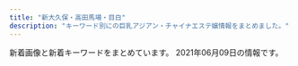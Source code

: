 ```yaml
---
title: "新大久保・高田馬場・目白"
description: "キーワード別にの巨乳アジアン・チャイナエステ嬢情報をまとめました。"
---
```


新着画像と新着キーワードをまとめています。
2021年06月09日の情報です。

<DmmAffiliateIns />
<KeywordTable
  shops={
    [
    {
        "img_links": [
            "http://aes-salon.com/scdl/staff/10081mb.jpg",
            "http://aes-salon.com/scdl/staff/10471mb.jpg",
            "http://aes-salon.com/scdl/staff/10341mb.jpg",
            "http://aes-salon.com/scdl/staff/10601.jpg",
            "http://aes-salon.com/scdl/staff/10291mb.jpg",
            "http://aes-salon.com/scdl/staff/10711mb.jpg",
            "http://aes-salon.com/scdl/staff/10342.jpg",
            "http://aes-salon.com/scdl/staff/10122.jpg",
            "http://aes-salon.com/scdl/staff/10083.jpg",
            "http://aes-salon.com/scdl/staff/10661.jpg",
            "http://aes-salon.com/scdl/staff/10563.jpg",
            "http://aes-salon.com/scdl/staff/10561mb.jpg",
            "http://aes-salon.com/scdl/staff/10671mb.jpg",
            "http://aes-salon.com/scdl/staff/10571.jpg",
            "http://aes-salon.com/scdl/staff/10651mb.jpg",
            "http://aes-salon.com/scdl/staff/10441.jpg",
            "http://aes-salon.com/scdl/staff/10082.jpg",
            "http://aes-salon.com/scdl/staff/10601mb.jpg",
            "http://aes-salon.com/img/ttl_sister.png",
            "http://aes-salon.com/scdl/staff/10693.jpg",
            "http://aes-salon.com/img/access/road2.jpg",
            "http://aes-salon.com/scdl/staff/10341.jpg",
            "http://aes-salon.com/scdl/staff/10694.jpg",
            "http://aes-salon.com/scdl/staff/10472.jpg",
            "http://aes-salon.com/scdl/staff/10511.jpg",
            "http://aes-salon.com/scdl/staff/10351mb.jpg",
            "http://aes-salon.com/scdl/staff/10641.jpg",
            "http://aes-salon.com/scdl/staff/10411mb.jpg",
            "http://aes-salon.com/scdl/staff/10462.jpg",
            "http://aes-salon.com/scdl/staff/10711.jpg",
            "http://aes-salon.com/pic/top2.jpg",
            "http://aes-salon.com/pic/top1.jpg",
            "http://aes-salon.com/scdl/staff/10591mb.jpg",
            "http://aes-salon.com/scdl/staff/10671.jpg",
            "http://aes-salon.com/scdl/staff/10292.jpg",
            "http://aes-salon.com/img/ttl_nouka.jpg",
            "http://aes-salon.com/scdl/staff/10502.jpg",
            "http://aes-salon.com/scdl/staff/10691mb.jpg",
            "http://aes-salon.com/scdl/staff/10562.jpg",
            "http://aes-salon.com/scdl/staff/10351.jpg",
            "http://aes-salon.com/scdl/staff/10411.jpg",
            "http://aes-salon.com/scdl/staff/10621mb.jpg",
            "http://aes-salon.com/scdl/staff/10701.jpg",
            "http://aes-salon.com/img/ttl_staff.png",
            "http://aes-salon.com/scdl/staff/10592.jpg",
            "http://aes-salon.com/scdl/staff/10412.jpg",
            "http://aes-salon.com/scdl/staff/10641mb.jpg",
            "http://aes-salon.com/scdl/staff/10661mb.jpg",
            "http://aes-salon.com/scdl/staff/10631.jpg",
            "http://aes-salon.com/scdl/staff/10092.jpg",
            "http://aes-salon.com/scdl/staff/10561.jpg",
            "http://aes-salon.com/scdl/staff/10721.jpg",
            "http://aes-salon.com/scdl/staff/10731.jpg",
            "http://aes-salon.com/scdl/staff/10721mb.jpg",
            "http://aes-salon.com/scdl/staff/10731mb.jpg",
            "http://aes-salon.com/scdl/staff/10091.jpg",
            "http://aes-salon.com/scdl/staff/10091mb.jpg",
            "http://aes-salon.com/img/access/roaddm.png",
            "http://aes-salon.com/scdl/staff/10691.jpg",
            "http://aes-salon.com/scdl/staff/10651.jpg",
            "http://aes-salon.com/img/access/road4.jpg",
            "http://aes-salon.com/scdl/staff/10602.jpg",
            "http://aes-salon.com/img/ttl_attbnr.jpg",
            "http://aes-salon.com/scdl/staff/10121.jpg",
            "http://aes-salon.com/img/access/road3.jpg",
            "http://aes-salon.com/i/files/homeimg.jpg",
            "http://aes-salon.com/scdl/staff/10461mb.jpg",
            "http://aes-salon.com/scdl/staff/10081.jpg",
            "http://aes-salon.com/scdl/staff/10501.jpg",
            "http://aes-salon.com/img/ttl_bekan.jpg",
            "http://aes-salon.com/scdl/staff/10692.jpg",
            "http://aes-salon.com/pic/head.jpg",
            "http://aes-salon.com/scdl/staff/10591.jpg",
            "http://aes-salon.com/img/ttl_att.png",
            "http://aes-salon.com/scdl/staff/10501mb.jpg",
            "http://aes-salon.com/scdl/staff/10461.jpg",
            "http://aes-salon.com/scdl/staff/10121mb.jpg",
            "http://aes-salon.com/scdl/staff/10631mb.jpg",
            "http://aes-salon.com/scdl/staff/10571mb.jpg",
            "http://aes-salon.com/scdl/staff/10621.jpg",
            "http://aes-salon.com/scdl/staff/10511mb.jpg",
            "http://aes-salon.com/scdl/staff/10471.jpg",
            "http://aes-salon.com/scdl/staff/10291.jpg",
            "http://aes-salon.com/img/system/campaign.jpg",
            "http://aes-salon.com/scdl/staff/10701mb.jpg",
            "http://aes-salon.com/img/ttl_mobile.jpg",
            "http://aes-salon.com/img/access/road1.jpg",
            "http://aes-salon.com/scdl/staff/10441mb.jpg"
        ],
        "url": "http://aes-salon.com/",
        "name": "Lovely Heart",
        "keywords": {
            "C": 38
        },
        "station": "JR\u5927\u4e45\u4fdd\u99c5\u5317\u53e3"
    },
    {
        "url": "http://pretty.este.work/",
        "station": "JR\u9ad8\u7530\u99ac\u5834\u99c5",
        "img_links": [
            "http://pretty.este.work/rec1.png",
            "http://pretty.este.work/rec2.png",
            "http://pretty.este.work/int1.png",
            "http://pretty.este.work/head.jpg",
            "http://pretty.este.work/up.jpg",
            "http://pretty.este.work/3.jpg",
            "http://pretty.este.work/nana.jpg",
            "http://pretty.este.work/tg.jpg",
            "http://pretty.este.work/interior_t.jpg",
            "http://pretty.este.work/2.jpg",
            "http://pretty.este.work/4.jpg",
            "http://pretty.este.work/hana.jpg",
            "http://pretty.este.work/ayumi.jpg",
            "http://pretty.este.work/sayurin.jpg",
            "http://pretty.este.work/news.jpg",
            "http://pretty.este.work/1.jpg",
            "http://pretty.este.work/sakura.jpg",
            "http://pretty.este.work/staff_t.jpg"
        ],
        "keywords": {},
        "name": "Pretty \uff5e\u30d7\u30ea\u30c6\u30a3\u30fc\uff5e"
    },
    {
        "station": "JR\u5927\u4e45\u4fdd\u99c5\u5317\u53e3",
        "url": "http://gogonoheya.ies.fun/",
        "keywords": {},
        "img_links": [],
        "name": "Rabenda\u30fb\u30e9\u30d9\u30f3\u30c0\u30fc"
    },
    {
        "img_links": [
            "https://est-hana.com/img/material/staff_t1.png",
            "https://est-hana.com/img/girl/pickup/pickup20190118192153.jpg",
            "https://est-hana.com/img/material/gm4_rollout.png",
            "https://est-hana.com/img/material/massap4.jpg",
            "https://est-hana.com/img/girl/list/slist191ec56c0d5cc68365ea11e2e52a40272d8.jpg",
            "https://est-hana.com/img/girl/main/s75_1.jpg",
            "https://est-hana.com/img/material/gm5_rollout.png",
            "https://est-hana.com/img/material/hosi5.png",
            "https://est-hana.com/img/material/sys_option.png",
            "https://est-hana.com/img/material/top_t2.png",
            "https://est-hana.com/img/girl/pickup/topgirl20161016054301.png",
            "https://est-hana.com/img/girl/pickup/topgirl20180526173824.png",
            "https://est-hana.com/img/girl/thumb/s173_1.jpg",
            "https://est-hana.com/img/girl/main/s180_1.jpg",
            "https://est-hana.com/img/girl/main/smain1901e7f2a11706f93c08ab1eb76c57c0a501.jpg",
            "https://est-hana.com/img/material/age.png",
            "https://est-hana.com/img/girl/thumb/smain1901e7f2a11706f93c08ab1eb76c57c0a501.jpg",
            "https://est-hana.com/img/material/top_t2_img_rev2.jpg",
            "https://est-hana.com/img/girl/list/slist2012ba9beda1a19f1ba57dcc87485d57321.jpg",
            "https://est-hana.com/img/girl/thumb/smain193281777917c863b2cd265723b9cb5a3c32.jpg",
            "https://est-hana.com/img/material/topflashimg1.jpg",
            "https://est-hana.com/img/girl/list/s77_face.jpg",
            "https://est-hana.com/img/material/click_tel_btn.png",
            "https://est-hana.com/img/girl/thumb/smain110138adcf1cf026681bfa9a408199a21890.jpg",
            "https://est-hana.com/img/girl/pickup/pickup20190118192257.jpg",
            "https://est-hana.com/img/girl/thumb/s139_1.jpg",
            "https://est-hana.com/img/girl/thumb/s86_1.jpg",
            "https://est-hana.com/img/girl/list/sface193e3a7504f14e2050f14cb6782d72bb46c.jpg",
            "https://est-hana.com/img/girl/pickup/pickup20190121202926.jpg",
            "https://est-hana.com/img/girl/list/sface110404ef9fc79e2a0a04d64b621c22a0c77.jpg",
            "https://est-hana.com/img/girl/main/smain1991a8b144d9cbd006fc9dffdf23ad77de07.jpg",
            "https://est-hana.com/img/material/staffdetail_t1.png",
            "https://est-hana.com/img/material/infopanel.png",
            "https://est-hana.com/img/girl/main/smain1871110bf62c88dcefca310cdc127f9b11f2.jpg",
            "https://est-hana.com/img/girl/list/sface8365230fc40840a020ba3ed47600db4b4a.jpg",
            "https://est-hana.com/img/girl/thumb/smain1871110bf62c88dcefca310cdc127f9b11f2.jpg",
            "https://est-hana.com/img/girl/list/sface190e7f2a11706f93c08ab1eb76c57c0a501.jpg",
            "https://est-hana.com/img/girl/thumb/s173_2.jpg",
            "https://est-hana.com/img/girl/list/slist19053cc33bb85f739f63e84c2ae2c41c2eb.jpg",
            "https://est-hana.com/img/girl/thumb/smain184149673a0eecbfdaab27d1a016ce6f4281.jpg",
            "https://est-hana.com/img/girl/main/smain197153ce52e0264e81a8a42e5d3c84dd833e.jpg",
            "https://est-hana.com/img/girl/main/smain110138adcf1cf026681bfa9a408199a21890.jpg",
            "https://est-hana.com/img/girl/list/s173_face.jpg",
            "https://est-hana.com/img/girl/list/s180_face.jpg",
            "https://est-hana.com/img/girl/list/slist8365230fc40840a020ba3ed47600db4b4a.jpg",
            "https://est-hana.com/img/girl/list/sface189e9ae2d8752cd8b9474ebd62df9909f9b.jpg",
            "https://est-hana.com/img/material/top_t6.png",
            "https://est-hana.com/img/girl/list/slist19753ce52e0264e81a8a42e5d3c84dd833e.jpg",
            "https://est-hana.com/img/material/sys_course2_rev2.png",
            "https://est-hana.com/img/girl/list/sface187386757ea62d773ca58e2457fc23b8e13.jpg",
            "https://est-hana.com/img/girl/main/smain1891e9ae2d8752cd8b9474ebd62df9909f9b.jpg",
            "https://est-hana.com/img/material/sys_etc.png",
            "https://est-hana.com/img/girl/list/s75_face.jpg",
            "https://est-hana.com/img/material/sys_course1_rev2.png",
            "https://est-hana.com/img/material/staff_t1rev1.png",
            "https://est-hana.com/img/whatnew/20200304.jpg",
            "https://est-hana.com/img/girl/list/s86_face.jpg",
            "https://est-hana.com/img/girl/list/sface18449673a0eecbfdaab27d1a016ce6f4281.jpg",
            "https://est-hana.com/img/girl/thumb/smain197153ce52e0264e81a8a42e5d3c84dd833e.jpg",
            "https://est-hana.com/img/girl/thumb/smain1931e3a7504f14e2050f14cb6782d72bb46c.jpg",
            "https://est-hana.com/img/girl/list/s77_list.jpg",
            "https://est-hana.com/img/material/month.png",
            "https://est-hana.com/img/girl/thumb/s77_3.jpg",
            "https://est-hana.com/img/camp/camp20210601.png",
            "https://est-hana.com/img/girl/list/slist193a69a1a063a3159e298d18b691542266d.jpg",
            "https://est-hana.com/img/girl/list/s163_face.jpg",
            "https://est-hana.com/img/material/accsess_picter2.jpg",
            "https://est-hana.com/img/girl/pickup/pickup20180526173711.jpg",
            "https://est-hana.com/img/material/systme_t2.png",
            "https://est-hana.com/img/girl/main/smain1931e3a7504f14e2050f14cb6782d72bb46c.jpg",
            "https://est-hana.com/img/material/gm3_rollout.png",
            "https://est-hana.com/img/girl/pickup/pickup20190227121102.jpg",
            "https://est-hana.com/img/girl/main/s86_1.jpg",
            "https://est-hana.com/img/girl/thumb/smain18725b09cd881b1f036f9f4970616c10b474.jpg",
            "https://est-hana.com/img/girl/pickup/topgirl20140510202547.png",
            "https://est-hana.com/img/material/massap3.jpg",
            "https://est-hana.com/img/girl/thumb/smain1911ec56c0d5cc68365ea11e2e52a40272d8.jpg",
            "https://est-hana.com/img/material/day.png",
            "https://est-hana.com/img/girl/thumb/smain1912da4fa2da2e801312734721e1a44d8e19.jpg",
            "https://est-hana.com/img/girl/list/slist110d5ce8a5906e2cdaf90af47c9395e0dff.jpg",
            "https://est-hana.com/img/material/gm6_rollout.png",
            "https://est-hana.com/img/girl/list/slist189e9ae2d8752cd8b9474ebd62df9909f9b.jpg",
            "https://est-hana.com/img/material/sys_course3_rev1.png",
            "https://est-hana.com/img/girl/pickup/pickup20181218104555.jpg",
            "https://est-hana.com/img/material/returnbtn.png",
            "https://est-hana.com/img/girl/pickup/pickup20141227182613.jpeg",
            "https://est-hana.com/img/girl/list/s139_list.jpg",
            "https://est-hana.com/img/girl/pickup/topgirl20140502225842.png",
            "https://est-hana.com/img/girl/list/s86_list.jpg",
            "https://est-hana.com/img/girl/main/s139_1.jpg",
            "https://est-hana.com/img/girl/pickup/pickup20191214162524.jpg",
            "https://est-hana.com/img/girl/main/smain1911ec56c0d5cc68365ea11e2e52a40272d8.jpg",
            "https://est-hana.com/img/girl/thumb/smain1991a8b144d9cbd006fc9dffdf23ad77de07.jpg",
            "https://est-hana.com/img/girl/list/slist187110f9d5212fd19d8b8410ec6bff294e6.jpg",
            "https://est-hana.com/img/material/massap6.jpg",
            "https://est-hana.com/img/girl/list/sface191ec56c0d5cc68365ea11e2e52a40272d8.jpg",
            "https://est-hana.com/img/material/photorenew3.jpg",
            "https://est-hana.com/img/girl/list/s139_face.jpg",
            "https://est-hana.com/img/material/photorenew5.jpg",
            "https://est-hana.com/img/girl/thumb/smain19725e2ed7efe2de621955e09d12295a13ee.jpg",
            "https://est-hana.com/img/material/massa_t1.png",
            "https://est-hana.com/img/girl/thumb/smain1902e7f2a11706f93c08ab1eb76c57c0a501.jpg",
            "https://est-hana.com/img/material/hosi4.png",
            "https://est-hana.com/img/girl/list/s163_list.jpg",
            "https://est-hana.com/img/girl/list/s88_face.jpg",
            "https://est-hana.com/img/girl/list/s180_list.jpg",
            "https://est-hana.com/img/material/accsess_station.png",
            "https://est-hana.com/img/material/top_t5.png",
            "https://est-hana.com/img/girl/list/s173_list.jpg",
            "https://est-hana.com/img/material/massap2.jpg",
            "https://est-hana.com/img/girl/pickup/topgirl20190528141109.png",
            "https://est-hana.com/img/girl/thumb/smain1102404ef9fc79e2a0a04d64b621c22a0c77.jpg",
            "https://est-hana.com/img/material/photorenew2rev1.jpg",
            "https://est-hana.com/img/girl/pickup/pickup20190528135649.jpg",
            "https://est-hana.com/img/girl/thumb/s180_1.jpg",
            "https://est-hana.com/img/girl/pickup/topgirl20141227182718.png",
            "https://est-hana.com/img/material/m6.png",
            "https://est-hana.com/img/girl/list/s88_list.jpg",
            "https://est-hana.com/img/material/gm2_rollout.png",
            "https://est-hana.com/img/girl/list/s75_list.jpg",
            "https://est-hana.com/img/girl/thumb/smain184249673a0eecbfdaab27d1a016ce6f4281.jpg",
            "https://est-hana.com/img/girl/list/sface19753ce52e0264e81a8a42e5d3c84dd833e.jpg",
            "https://est-hana.com/img/girl/thumb/smain1891e9ae2d8752cd8b9474ebd62df9909f9b.jpg",
            "https://est-hana.com/img/girl/main/smain184149673a0eecbfdaab27d1a016ce6f4281.jpg",
            "https://est-hana.com/img/whatnew/20200401_mask.jpg",
            "https://est-hana.com/img/material/top_t3.png",
            "https://est-hana.com/img/material/detailwaku.png",
            "https://est-hana.com/img/material/photorenew4.jpg",
            "https://est-hana.com/img/girl/list/sface199a8b144d9cbd006fc9dffdf23ad77de07.jpg",
            "https://est-hana.com/img/girl/list/sface201dc74ab8dea78d771771d5fda7bccc989.jpg",
            "https://est-hana.com/img/material/massap7.jpg",
            "https://est-hana.com/img/material/top_twitter.png",
            "https://est-hana.com/img/material/massap1.jpg",
            "https://est-hana.com/img/material/systme_t1.png",
            "https://est-hana.com/img/girl/thumb/s75_1.jpg",
            "https://est-hana.com/img/material/d9.png",
            "https://est-hana.com/img/girl/pickup/topgirl20180308214256.png",
            "https://est-hana.com/img/girl/list/slist199a8b144d9cbd006fc9dffdf23ad77de07.jpg",
            "https://est-hana.com/img/girl/main/s77_1.jpg",
            "https://est-hana.com/img/girl/thumb/s77_1.jpg",
            "https://est-hana.com/img/whatnew/20200401min60.jpg",
            "https://est-hana.com/img/material/line1.png",
            "https://est-hana.com/img/girl/list/slist18449673a0eecbfdaab27d1a016ce6f4281.jpg",
            "https://est-hana.com/img/material/photorenew1.jpg",
            "https://est-hana.com/img/girl/main/s88_1.jpg",
            "https://est-hana.com/img/girl/main/s173_1.jpg",
            "https://est-hana.com/img/girl/thumb/s77_2.jpg",
            "https://est-hana.com/img/girl/pickup/topgirl20180908131653.png",
            "https://est-hana.com/img/girl/thumb/smain1913da4fa2da2e801312734721e1a44d8e19.jpg",
            "https://est-hana.com/img/material/sframe2014.png",
            "https://est-hana.com/img/material/w3.png",
            "https://est-hana.com/img/material/gm1_rollout.png",
            "https://est-hana.com/img/material/massap5.jpg",
            "https://est-hana.com/img/girl/pickup/pickup20191208191053.jpg",
            "https://est-hana.com/img/girl/pickup/pickup20180830201105.jpg",
            "https://est-hana.com/img/girl/thumb/s88_1.jpg",
            "https://est-hana.com/img/material/top_t4.png"
        ],
        "url": "https://est-hana.com/",
        "name": "\u82b1",
        "keywords": {
            "G": 1,
            "C": 40,
            "E": 5,
            "\u30c0\u30a4\u30ca\u30de\u30a4\u30c8": 1
        },
        "station": "JR\u5927\u4e45\u4fdd\u99c5\u5317\u53e3"
    },
    {
        "station": "JR\u5927\u4e45\u4fdd\u99c5\u5317\u53e3",
        "keywords": {},
        "img_links": [
            "http://p-aroma.work/staff/haru.jpg",
            "http://p-aroma.work/staff/mirai.jpg",
            "http://p-aroma.work/images/7.jpg",
            "http://p-aroma.work/images/2.jpg",
            "http://p-aroma.work/images/tel.jpg",
            "http://p-aroma.work/images/s1.jpg",
            "http://p-aroma.work/img/rina1.png",
            "http://p-aroma.work/img/ayaka1.png",
            "http://p-aroma.work/images/3.jpg",
            "http://p-aroma.work/images/int1.png",
            "http://p-aroma.work/images/6.jpg",
            "http://p-aroma.work/img/haru1.png",
            "http://p-aroma.work/images/staff_t.png",
            "http://p-aroma.work/images/s1.png",
            "http://p-aroma.work/img/kasumi1.png",
            "http://p-aroma.work/images/mobile.jpg",
            "http://p-aroma.work/images/sys.png",
            "http://p-aroma.work/images/4.jpg",
            "http://p-aroma.work/images/interior_t.png",
            "http://p-aroma.work/images/s2.jpg",
            "http://p-aroma.work/images/head.jpg",
            "http://p-aroma.work/img/mirai1.png",
            "http://p-aroma.work/staff/kasumi.jpg",
            "http://p-aroma.work/staff/rina.jpg",
            "http://p-aroma.work/images/news.jpg",
            "http://p-aroma.work/staff/mayu.jpg",
            "http://p-aroma.work/img/mayu1.png",
            "http://p-aroma.work/images/int2.png",
            "http://p-aroma.work/images/1.jpg",
            "http://p-aroma.work/staff/ayaka.jpg"
        ],
        "url": "http://p-aroma.work/",
        "name": "\u7652\u3057\u306e\u51fa\u4f1a\u3044"
    },
    {
        "url": "http://www.e-candy.work/",
        "name": "Lui\uff5e\u30eb\u30a4\uff5e",
        "img_links": [
            "http://www.e-candy.work/images/3.jpg",
            "http://www.e-candy.work/img/rina1.jpg",
            "http://www.e-candy.work/img/nami1.jpg",
            "http://www.e-candy.work/images/s1.png",
            "http://www.e-candy.work/images/sys2.jpg",
            "http://www.e-candy.work/images/12.jpg",
            "http://www.e-candy.work/images/staff_t.png",
            "http://www.e-candy.work/images/sys3.png",
            "http://www.e-candy.work/images/6.jpg",
            "http://www.e-candy.work/img/nana1.jpg",
            "http://www.e-candy.work/img/miki1.jpg",
            "http://www.e-candy.work/images/mobile.jpg",
            "http://www.e-candy.work/images/newface.png",
            "http://www.e-candy.work/img/risa1.jpg",
            "http://www.e-candy.work/img/yui1.jpg",
            "http://www.e-candy.work/images/info.png",
            "http://www.e-candy.work/images/4.jpg",
            "http://www.e-candy.work/images/int1.png",
            "http://www.e-candy.work/images/9.jpg",
            "http://www.e-candy.work/images/interior_t.png",
            "http://www.e-candy.work/images/10.jpg",
            "http://www.e-candy.work/img/ai1.jpg",
            "http://www.e-candy.work/images/sys1.jpg",
            "http://www.e-candy.work/images/head.jpg",
            "http://www.e-candy.work/img/aya1.jpg",
            "http://www.e-candy.work/images/5.jpg",
            "http://www.e-candy.work/img/haruka1.jpg",
            "http://www.e-candy.work/images/news.jpg",
            "http://www.e-candy.work/images/7.jpg",
            "http://www.e-candy.work/img/mimi1.jpg",
            "http://www.e-candy.work/images/int2.png",
            "http://www.e-candy.work/images/tel.jpg",
            "http://www.e-candy.work/images/1.jpg",
            "http://www.e-candy.work/images/11.jpg",
            "http://www.e-candy.work/img/hana1.jpg",
            "http://www.e-candy.work/images/8.jpg"
        ],
        "station": "\u65b0\u5927\u4e45\u4fdd\u99c5",
        "keywords": {}
    },
    {
        "keywords": {},
        "img_links": [
            "http://www.harunoyume.com/images/service-image.jpg",
            "http://www.harunoyume.com/images/discount.jpg",
            "http://www.harunoyume.com/images/campaign.jpg",
            "http://www.harunoyume.com/images/covergirl.jpg"
        ],
        "station": "JR\u65b0\u5927\u4e45\u4fdd\u99c5",
        "url": "http://www.harunoyume.com/",
        "name": "\u6625\u306e\u5922"
    },
    {
        "url": "http://familiar.ests.jp/",
        "keywords": {
            "83": 2,
            "86": 2,
            "C": 13
        },
        "station": "JR\u9ad8\u7530\u99ac\u5834\u99c5\u65e9\u7a32\u7530\u53e3",
        "name": "\u99ac\u5834one",
        "img_links": [
            "http://familiar.ests.jp/photos/sites/33/2019/09/2019092718554568.jpg",
            "http://familiar.ests.jp/images/mobile.jpg",
            "http://familiar.ests.jp/images/top.jpg",
            "http://familiar.ests.jp/photos/sites/33/2019/09/2019092318545965.jpg",
            "http://familiar.ests.jp/images/info.png",
            "http://familiar.ests.jp/images/acc.png",
            "http://familiar.ests.jp/images/s_link.png",
            "http://familiar.ests.jp/images/service.jpg",
            "http://familiar.ests.jp/photos/sites/33/2020/10/2020101409554799.jpg",
            "http://familiar.ests.jp/images/staff_bj1s.png",
            "http://familiar.ests.jp/images/s_staff.png",
            "http://familiar.ests.jp/photos/sites/33/2019/07/2019073009094778.jpg",
            "http://familiar.ests.jp/images/s_service.png",
            "http://familiar.ests.jp/images/staff_bj4s.png",
            "http://familiar.ests.jp/photos/sites/33/2020/10/2020101901153954.jpg",
            "http://familiar.ests.jp/images/news.png",
            "http://familiar.ests.jp/photos/sites/33/2019/09/2019092718570723.jpg",
            "http://familiar.ests.jp/images/nei_bj1.png",
            "http://familiar.ests.jp/images/bian.jpg"
        ]
    },
    {
        "img_links": [
            "http://kobo.mssg.jp/images/staff_bj4.png",
            "http://kobo.mssg.jp/layer/images/top.jpg",
            "http://kobo.mssg.jp/images/s_info.png",
            "http://kobo.mssg.jp/images/staff_8a.jpg",
            "http://kobo.mssg.jp/images/staff_9a.jpg",
            "http://kobo.mssg.jp/images/staff_4.jpg",
            "http://kobo.mssg.jp/images/wenzi-staff.png",
            "http://kobo.mssg.jp/layer/images/top/top_05.jpg",
            "http://kobo.mssg.jp/layer/images/top/top_01.jpg",
            "http://kobo.mssg.jp/layer/images/top/top_08.png",
            "http://kobo.mssg.jp/layer/images/top/top_06.jpg",
            "http://kobo.mssg.jp/images/info.png",
            "http://kobo.mssg.jp/images/staff_bj1.png",
            "http://kobo.mssg.jp/images/staff_10a.jpg",
            "http://kobo.mssg.jp/images/top1.jpg",
            "http://kobo.mssg.jp/images/staff_8.jpg",
            "http://kobo.mssg.jp/images/top2.jpg",
            "http://kobo.mssg.jp/images/staff_2b.jpg",
            "http://kobo.mssg.jp/layer/images/top/top_02.jpg",
            "http://kobo.mssg.jp/images/staff_5.jpg",
            "http://kobo.mssg.jp/images/staff_2a.jpg",
            "http://kobo.mssg.jp/images/1.jpg",
            "http://kobo.mssg.jp/images/staff_9b.jpg",
            "http://kobo.mssg.jp/layer/images/top/top_04.jpg",
            "http://kobo.mssg.jp/layer/images/top/top_03.jpg"
        ],
        "url": "http://kobo.mssg.jp/",
        "station": "JR\u5927\u4e45\u4fdd\u99c5\u5317\u53e3",
        "keywords": {},
        "name": "\u6c34\u8272-\u30df\u30ba\u30a4\u30ed-"
    },
    {
        "keywords": {},
        "url": "http://massage-1.net/",
        "name": "\u697d\u5712",
        "station": "JR\u9ad8\u7530\u99ac\u5834\u99c5\u65e9\u7a32\u7530\u53e3",
        "img_links": [
            "http://massage-1.net/images/staff_image/staf_05a.jpg",
            "http://massage-1.net/images/top/top_05.jpg",
            "http://massage-1.net/images/top/top_04.jpg",
            "http://massage-1.net/images/top/top_03.jpg",
            "http://massage-1.net/images/top/top_01.jpg",
            "http://massage-1.net/images/top/top_06.jpg",
            "http://massage-1.net/images/page_top.png",
            "http://massage-1.net/images/top/top_02.jpg",
            "http://massage-1.net/images/home/top.jpg",
            "http://massage-1.net/images/top/top_08.png"
        ]
    },
    {
        "img_links": [
            "http://www.china-es.info/images/rec2.jpg",
            "http://www.china-es.info/images/rec1.jpg",
            "http://www.china-es.info/img/ringo1.jpg",
            "http://www.china-es.info/img/hibiki1.jpg",
            "http://www.china-es.info/images/int1.jpg",
            "http://www.china-es.info/images/top.jpg",
            "http://www.china-es.info/img/nana2.jpg",
            "http://www.china-es.info/images/mobile.jpg",
            "http://www.china-es.info/images/sys3.jpg",
            "http://www.china-es.info/images/interior_t.jpg",
            "http://www.china-es.info/images/int3.jpg",
            "http://www.china-es.info/images/sys2.jpg",
            "http://www.china-es.info/images/staff_t.jpg",
            "http://www.china-es.info/images/int4.jpg",
            "http://www.china-es.info/images/int2.jpg",
            "http://www.china-es.info/images/menu/interior.jpg",
            "http://www.china-es.info/images/menu/top.jpg",
            "http://www.china-es.info/images/head.jpg",
            "http://www.china-es.info/images/news.jpg",
            "http://www.china-es.info/images/menu/staff.jpg",
            "http://www.china-es.info/images/sys1.jpg",
            "http://www.china-es.info/img/nana1.jpg"
        ],
        "station": "JR\u9ad8\u7530\u99ac\u5834\u99c5\u65e9\u7a32\u7530\u53e3",
        "url": "http://www.china-es.info/",
        "keywords": {},
        "name": "Honey At Home \u30cf\u30cb\u30fc\u30a2\u30c3\u30c8\u30db\u30fc\u30e0"
    },
    {
        "img_links": [
            "http://www.enchuen.com/images/img_aromaoil.png",
            "http://www.enchuen.com/images/img_service04.png",
            "http://www.enchuen.com/images/therapist_kaori.jpg",
            "http://www.enchuen.com/images/top_slider1.jpg",
            "http://www.enchuen.com/images/top_slider4.jpg",
            "http://www.enchuen.com/images/img_slider01.png",
            "http://www.enchuen.com/images/h2_alltherapist.png",
            "http://www.enchuen.com/images/img_comimgsoon.jpg",
            "http://www.enchuen.com/images/img_service05.png",
            "http://www.enchuen.com/images/therapist_yume_s.jpg",
            "http://www.enchuen.com/images/tw_header.png",
            "http://www.enchuen.com/images/pagetop.png",
            "http://www.enchuen.com/images/mess_footer.png",
            "http://www.enchuen.com/images/img_service06.png",
            "http://www.enchuen.com/images/therapist_yona.jpg",
            "http://www.enchuen.com/images/btn_gnavi05_no.png",
            "http://www.enchuen.com/images/img_service03.png",
            "http://www.enchuen.com/images/ban-tel.png",
            "http://www.enchuen.com/images/a_qa.png",
            "http://www.enchuen.com/images/mail_header.png",
            "http://www.enchuen.com/images/img_service01.png",
            "http://www.enchuen.com/images/interior04_s.jpg",
            "http://www.enchuen.com/images/ins_header.png",
            "http://www.enchuen.com/images/h2_alliancegide2.png",
            "http://www.enchuen.com/images/btn_gnavi04_no.png",
            "http://www.enchuen.com/images/ins_footer.png",
            "http://www.enchuen.com/images/interior02_s.jpg",
            "http://www.enchuen.com/images/btn_gnavi03_no.png",
            "http://www.enchuen.com/images/top_slider3.jpg",
            "http://www.enchuen.com/images/interior01.jpg",
            "http://www.enchuen.com/images/icon_eng.png",
            "http://www.enchuen.com/images/h2_servicecontents.png",
            "http://www.enchuen.com/images/interior03.jpg",
            "http://www.enchuen.com/images/h2_information.png",
            "http://www.enchuen.com/images/btn_gnavi02_no.png",
            "http://www.enchuen.com/images/top_slider6.jpg",
            "http://www.enchuen.com/images/interior01_s.jpg",
            "http://www.enchuen.com/images/btn_gnavi01_no.png",
            "http://www.enchuen.com/images/h2_link01.png",
            "http://www.enchuen.com/images/img_slider02.png",
            "http://www.enchuen.com/images/interior02.jpg",
            "http://www.enchuen.com/images/img_service07.png",
            "http://www.enchuen.com/images/therapist_noa_s.jpg",
            "http://www.enchuen.com/images/top_slider5.jpg",
            "http://www.enchuen.com/images/h2_contact.png",
            "http://www.enchuen.com/images/therapist_yona_s.jpg",
            "http://www.enchuen.com/images/q_qa.png",
            "http://www.enchuen.com/images/img_service02.png",
            "http://www.enchuen.com/images/h2_linkban.png",
            "http://www.enchuen.com/images/img_slider03.png",
            "http://www.enchuen.com/images/btn_gnavi06_no.png",
            "http://www.enchuen.com/images/interior04.jpg",
            "http://www.enchuen.com/images/interior03_s.jpg",
            "http://www.enchuen.com/images/tel_header.png",
            "http://www.enchuen.com/images/tw_footer.png",
            "http://www.enchuen.com/images/therapist_kaori_s.jpg",
            "http://www.enchuen.com/images/h2_instagam.png",
            "http://www.enchuen.com/images/icon_chi.png",
            "http://www.enchuen.com/images/top_slider2.jpg",
            "http://www.enchuen.com/images/h2_alliancegide.png",
            "http://www.enchuen.com/images/therapist_noa.jpg",
            "http://www.enchuen.com/images/h2_qa.png",
            "http://www.enchuen.com/images/h2_twitter.png",
            "http://www.enchuen.com/images/therapist_yume.jpg"
        ],
        "station": "JR\u65b0\u5927\u4e45\u4fdd\u99c5",
        "url": "http://www.enchuen.com/",
        "keywords": {
            "C": 4
        },
        "name": "\u7e01\u4e2d\u7e01\uff5e\u3048\u3093\u3061\u3085\u3046\u3048\u3093\uff5e"
    },
    {
        "url": "http://www.y-rlx.site/",
        "keywords": {
            "C": 6,
            "88": 3,
            "87": 4,
            "D": 1
        },
        "img_links": [
            "http://www.y-rlx.site/girl/02.jpg",
            "http://www.y-rlx.site/images/upload/thumb/a3dc59474308193e.jpg",
            "http://www.y-rlx.site/images/index_07.jpg",
            "http://www.y-rlx.site/images/index_13.jpg",
            "http://www.y-rlx.site/images/upload/thumb/2c7fdde9ad97892b.jpg",
            "http://www.y-rlx.site/images/index_06.jpg",
            "http://www.y-rlx.site/images/index_05.jpg",
            "http://www.y-rlx.site/images/rec_09.jpg",
            "http://www.y-rlx.site/images/upload/thumb/e0a26e58e17a1416.jpg",
            "http://www.y-rlx.site/images/upload/thumb/855f910df0047867.jpg",
            "http://www.y-rlx.site/images/index_10.jpg",
            "http://www.y-rlx.site/images/index_01.jpg",
            "http://www.y-rlx.site/images/index_19.jpg",
            "http://www.y-rlx.site/images/index_09.jpg",
            "http://www.y-rlx.site/images/upload/thumb/7ec52ffef2544273.jpg",
            "http://www.y-rlx.site/images/rec.jpg",
            "http://www.y-rlx.site/images/info_09.jpg",
            "http://www.y-rlx.site/images/index_04.jpg",
            "http://www.y-rlx.site/images/card.jpg",
            "http://www.y-rlx.site/images/index_18.jpg",
            "http://y-rlx.site/images/index_07.jpg",
            "http://www.y-rlx.site/images/upload/thumb/117cc02414cb58fe.jpg",
            "http://www.y-rlx.site/images/index_15.jpg",
            "http://www.y-rlx.site/images/upload/thumb/0a4230132522743d.jpg",
            "http://www.y-rlx.site/images/staff_09.jpg",
            "http://www.y-rlx.site/images/upload/thumb/0776a8acf9219785.jpg",
            "http://y-rlx.site/images/index_04.jpg",
            "http://www.y-rlx.site/girl/03.jpg",
            "http://www.y-rlx.site/images/upload/thumb/0d7b4714c8aced28.jpg",
            "http://www.y-rlx.site/girl/05.jpg",
            "http://www.y-rlx.site/images/index_08.jpg",
            "http://www.y-rlx.site/images/info.jpg",
            "http://www.y-rlx.site/images/index_03.jpg",
            "http://www.y-rlx.site/images/index_11.jpg",
            "http://www.y-rlx.site/images/upload/thumb/7ef0dbd713e60157.jpg",
            "http://www.y-rlx.site/images/index_20.jpg",
            "http://www.y-rlx.site/girl/04.jpg",
            "http://www.y-rlx.site/images/index_02.jpg",
            "http://www.y-rlx.site/girl/01.jpg"
        ],
        "station": "JR\u9ad8\u7530\u99ac\u5834\u99c5\u65e9\u7a32\u7530\u53e3",
        "name": "\u60a0\u30a8\u30b9\u30c6"
    },
    {
        "img_links": [
            "https://www.cocoro556.in/img/girl/thumb/smain1462f806d031a1244ccfaa8b4d307f6ef6d7.jpg",
            "https://www.cocoro556.in/img/material/pd_st1.png",
            "https://www.cocoro556.in/img/girl/main/smain1441346e3df3ff1cef1386c89c6ba9e9f72e.jpg",
            "https://www.cocoro556.in/img/girl/main/smain1491773ceed1a7cd35919e9c6866285fb943.jpg",
            "https://www.cocoro556.in/img/material/p2_t2_subt4_m1.png",
            "https://www.cocoro556.in/img/material/photost2rev1.png",
            "https://www.cocoro556.in/img/material/p3_1_t1.png",
            "https://www.cocoro556.in/img/girl/thumb/smain14634879628e490d1ecf1cd7a9d727569f95.jpg",
            "https://www.cocoro556.in/img/material/p6_t2_subt1.png",
            "https://www.cocoro556.in/img/girl/thumb/smain126242f85375ac3eb532582567360874d2d6.jpg",
            "https://www.cocoro556.in/img/material/p6_t3.png",
            "https://www.cocoro556.in/img/girl/thumb/smain16626b52cc464ee28ef5cf18bb2b1e5be8c2.jpg",
            "https://www.cocoro556.in/img/material/gm1_rollout.png",
            "https://www.cocoro556.in/img/material/photost6.png",
            "https://www.cocoro556.in/img/material/p2_t2_subt1.png",
            "https://www.cocoro556.in/img/material/photost3rev1.png",
            "https://www.cocoro556.in/img/girl/main/smain1461f806d031a1244ccfaa8b4d307f6ef6d7.jpg",
            "https://www.cocoro556.in/img/material/photost1.png",
            "https://www.cocoro556.in/img/girl/list/slist154a1f8e548a2959236fdd0e7abcde80ac7.jpg",
            "https://www.cocoro556.in/img/girl/thumb/smain1542a1f8e548a2959236fdd0e7abcde80ac7.jpg",
            "https://www.cocoro556.in/img/material/pageheaderimg1.jpg",
            "https://www.cocoro556.in/img/girl/thumb/smain1671d805234c8fbb465b0ed26b0a1e25b455.jpg",
            "https://www.cocoro556.in/img/material/gm3_rollout.png",
            "https://www.cocoro556.in/img/material/leftinfo.png",
            "https://www.cocoro556.in/img/material/p2_t2_subt4.png",
            "https://www.cocoro556.in/img/girl/thumb/smain126332fd72809eba38056753c1720b05d8d5.jpg",
            "https://www.cocoro556.in/img/material/ftel.png",
            "https://www.cocoro556.in/img/material/p2_t2_subt2.png",
            "https://www.cocoro556.in/img/girl/thumb/smain1543ab2e0ee9f9fde8103e9fe80e33b07761.jpg",
            "https://www.cocoro556.in/img/girl/main/smain1541a1f8e548a2959236fdd0e7abcde80ac7.jpg",
            "https://www.cocoro556.in/img/material/photost7.png",
            "https://www.cocoro556.in/img/material/top_t4.png",
            "https://www.cocoro556.in/img/material/p6_t3_subt1.png",
            "https://www.cocoro556.in/img/material/p2_t2.png",
            "https://www.cocoro556.in/img/material/mobilesite.png",
            "https://www.cocoro556.in/img/material/p6_t1.png",
            "https://www.cocoro556.in/img/girl/thumb/smain164135ee9e4407f412c3d2708030a189f1c0.jpg",
            "https://www.cocoro556.in/img/material/p2_t2_sub_m1_1.png",
            "https://www.cocoro556.in/img/material/gm4_rollout.png",
            "https://www.cocoro556.in/img/material/gm2_rollout.png",
            "https://www.cocoro556.in/img/girl/thumb/smain1491773ceed1a7cd35919e9c6866285fb943.jpg",
            "https://www.cocoro556.in/img/material/gm3_rollover.png",
            "https://www.cocoro556.in/img/girl/thumb/smain1673d805234c8fbb465b0ed26b0a1e25b455.jpg",
            "https://www.cocoro556.in/img/material/pd_number.png",
            "https://www.cocoro556.in/img/girl/main/smain16616b52cc464ee28ef5cf18bb2b1e5be8c2.jpg",
            "https://www.cocoro556.in/img/material/p3_t1.png",
            "https://www.cocoro556.in/img/girl/list/slist16435ee9e4407f412c3d2708030a189f1c0.jpg",
            "https://www.cocoro556.in/img/girl/list/slist144346e3df3ff1cef1386c89c6ba9e9f72e.jpg",
            "https://www.cocoro556.in/img/girl/thumb/smain1421b75436b0012f83588e08b8d8eb48c8c2.jpg",
            "https://www.cocoro556.in/img/material/p2_t2_subt5.png",
            "https://www.cocoro556.in/img/material/pageheaderimg4.jpg",
            "https://www.cocoro556.in/img/material/photost5.png",
            "https://www.cocoro556.in/img/material/top_t3.png",
            "https://www.cocoro556.in/img/girl/thumb/smain1442346e3df3ff1cef1386c89c6ba9e9f72e.jpg",
            "https://www.cocoro556.in/img/girl/thumb/smain1422b75436b0012f83588e08b8d8eb48c8c2.jpg",
            "https://www.cocoro556.in/img/girl/thumb/smain16636b52cc464ee28ef5cf18bb2b1e5be8c2.jpg",
            "https://www.cocoro556.in/img/material/pd_st2.png",
            "https://www.cocoro556.in/img/material/p6_t2.png",
            "https://www.cocoro556.in/img/material/pd_st3.png",
            "https://www.cocoro556.in/img/girl/thumb/smain16616b52cc464ee28ef5cf18bb2b1e5be8c2.jpg",
            "https://www.cocoro556.in/img/girl/thumb/smain1443346e3df3ff1cef1386c89c6ba9e9f72e.jpg",
            "https://www.cocoro556.in/img/girl/thumb/smain1493773ceed1a7cd35919e9c6866285fb943.jpg",
            "https://www.cocoro556.in/img/camp/camp20210601.jpg",
            "https://www.cocoro556.in/img/girl/list/slist167f0b4414b94d2c934624a47b21815ef54.jpg",
            "https://www.cocoro556.in/img/material/gm5_rollover.png",
            "https://www.cocoro556.in/img/material/accminimgrev1.jpg",
            "https://www.cocoro556.in/img/girl/list/slist149a7ba2e87eeed7d2ede49599bc2037647.jpg",
            "https://www.cocoro556.in/img/material/age_rollout.png",
            "https://www.cocoro556.in/img/material/pageheaderimg2.jpg",
            "https://www.cocoro556.in/img/material/gm1_rollover.png",
            "https://www.cocoro556.in/img/girl/thumb/smain126142f85375ac3eb532582567360874d2d6.jpg",
            "https://www.cocoro556.in/img/material/p2_t2_sub_m1_3.png",
            "https://www.cocoro556.in/img/girl/main/smain164135ee9e4407f412c3d2708030a189f1c0.jpg",
            "https://www.cocoro556.in/img/girl/main/smain1421b75436b0012f83588e08b8d8eb48c8c2.jpg",
            "https://www.cocoro556.in/img/material/gm6_rollout.png",
            "https://www.cocoro556.in/img/girl/list/slist1666b52cc464ee28ef5cf18bb2b1e5be8c2.jpg",
            "https://www.cocoro556.in/img/girl/thumb/smain1461f806d031a1244ccfaa8b4d307f6ef6d7.jpg",
            "https://www.cocoro556.in/img/girl/list/slist146f806d031a1244ccfaa8b4d307f6ef6d7.jpg",
            "https://www.cocoro556.in/img/girl/thumb/smain1423ae12bc52cc115b3190fbe6a84a8ffa74.jpg",
            "https://www.cocoro556.in/img/material/top_t3_subt1.png",
            "https://www.cocoro556.in/img/material/pageheaderimg3.jpg",
            "https://www.cocoro556.in/img/material/photost4rev1.png",
            "https://www.cocoro556.in/img/girl/list/slist12642f85375ac3eb532582567360874d2d6.jpg",
            "https://www.cocoro556.in/img/material/gm6_rollover.png",
            "https://www.cocoro556.in/img/material/top_t3_imgrev1.jpg",
            "https://www.cocoro556.in/img/girl/thumb/smain14922dea5bdda380e76839c012ab24bd9f82.jpg",
            "https://www.cocoro556.in/img/girl/main/smain1671d805234c8fbb465b0ed26b0a1e25b455.jpg",
            "https://www.cocoro556.in/img/material/gm5_rollout.png",
            "https://www.cocoro556.in/img/material/p5_t1.png",
            "https://www.cocoro556.in/img/girl/thumb/smain1441346e3df3ff1cef1386c89c6ba9e9f72e.jpg",
            "https://www.cocoro556.in/img/girl/main/smain126142f85375ac3eb532582567360874d2d6.jpg",
            "https://www.cocoro556.in/img/girl/thumb/smain1672d805234c8fbb465b0ed26b0a1e25b455.jpg",
            "https://www.cocoro556.in/img/girl/list/slist142b75436b0012f83588e08b8d8eb48c8c2.jpg",
            "https://www.cocoro556.in/img/material/top_t2.png",
            "https://www.cocoro556.in/img/material/p2_t2_subt5_m2.png",
            "https://www.cocoro556.in/img/camp/camp20210403short.jpg",
            "https://www.cocoro556.in/img/girl/thumb/smain1541a1f8e548a2959236fdd0e7abcde80ac7.jpg",
            "https://www.cocoro556.in/img/material/p2_t2_subt3.png",
            "https://www.cocoro556.in/img/material/p2_t2_sub_m1_2.png",
            "https://www.cocoro556.in/img/camp/camp20210501premium.jpg",
            "https://www.cocoro556.in/img/material/p2_t2_subt5_m1.png",
            "https://www.cocoro556.in/img/material/top_t1.png",
            "https://www.cocoro556.in/img/material/gm2_rollover.png"
        ],
        "station": "JR\u5927\u4e45\u4fdd\u99c5\u5317\u53e3",
        "keywords": {
            "\u30bb\u30af\u30b7\u30fc": 1,
            "C": 21,
            "E": 1
        },
        "name": "COCORO",
        "url": "https://www.cocoro556.in/"
    },
    {
        "url": "http://www.aromaonly1.com/",
        "keywords": {
            "88": 3,
            "E": 2,
            "C": 3,
            "86": 4,
            "D": 2
        },
        "station": "JR\u9ad8\u7530\u99ac\u5834\u99c5",
        "name": "NEW ONLY ONE",
        "img_links": [
            "http://www.aromaonly1.com/images/index_12.jpg",
            "http://www.aromaonly1.com/images/index_03.jpg",
            "http://www.aromaonly1.com/images/index_06.jpg",
            "http://www.aromaonly1.com/images/index_07.jpg",
            "http://www.aromaonly1.com/uploads/e01fa669285bc99ba782abfd90a08bb2.jpg",
            "http://www.aromaonly1.com/images/index_01.jpg",
            "http://www.aromaonly1.com/uploads/5f4083d49285cbe64774b1bd70e86150.jpg",
            "http://www.aromaonly1.com/uploads/0d74a4af5e268e3562daa56048c13906.jpg",
            "http://www.aromaonly1.com/uploads/39a20c0f1405de5aa73fad53492e41be.jpg",
            "http://www.aromaonly1.com/uploads/b43afdf6c0db7020b472f89b05664984.jpg",
            "http://www.aromaonly1.com/uploads/66dc68de1f9c001b6f15d52303314efc.jpg",
            "http://www.aromaonly1.com/images/service_10.jpg",
            "http://www.aromaonly1.com/images/index_19.jpg",
            "http://www.aromaonly1.com/images/index_05.jpg",
            "http://www.aromaonly1.com/uploads/3e6ede4dd71b9611bfc0fc01fff82057.jpg",
            "http://www.aromaonly1.com/images/index_11.jpg",
            "http://www.aromaonly1.com/images/index_02.jpg",
            "http://www.aromaonly1.com/my_work/images/pic1.png",
            "http://www.aromaonly1.com/images/interior_10.jpg",
            "http://www.aromaonly1.com/uploads/56e94a67d1aa4ea89d5f2064a387ab96.jpg",
            "http://www.aromaonly1.com/images/index_15.jpg",
            "http://www.aromaonly1.com/images/fanhui.png",
            "http://www.aromaonly1.com/uploads/8e9e8b4d89b256773f17dff61368328c.jpg",
            "http://www.aromaonly1.com/images/girls_10.jpg",
            "http://www.aromaonly1.com/uploads/015cba9c432d730d26583fe998534fa6.jpg",
            "http://www.aromaonly1.com/images/index_20.jpg",
            "http://www.aromaonly1.com/uploads/18799c1985ca7d1cd026808323ec51c2.jpg",
            "http://www.aromaonly1.com/uploads/ac75f516de3602f2ed5de1d9e2383a35.jpg",
            "http://www.aromaonly1.com/images/index_18.jpg",
            "http://www.aromaonly1.com/images/index_04.jpg",
            "http://www.aromaonly1.com/images/index_14.jpg",
            "http://www.aromaonly1.com/images/aromaonly1_468x60.png",
            "http://www.aromaonly1.com/images/index_17.jpg",
            "http://www.aromaonly1.com/images/service_11.jpg",
            "http://www.aromaonly1.com/images/index_16.jpg",
            "http://www.aromaonly1.com/uploads/2f5941103973429d3981087968a845a3.jpg",
            "http://www.aromaonly1.com/uploads/c24b4a66b959c50d941c227e2167e47a.jpg",
            "http://www.aromaonly1.com/images/index_08.jpg",
            "http://www.aromaonly1.com/images/index_21.jpg",
            "http://www.aromaonly1.com/images/link_10.jpg"
        ]
    },
    {
        "keywords": {},
        "url": "http://www.kity.work/",
        "station": "JR\u9ad8\u7530\u99ac\u5834\u99c5\u65e9\u7a32\u7530\u53e3",
        "name": "\u98a8\u96c5\u5802 \uff5e\u3075\u3046\u304c\u3069\u3046\uff5e",
        "img_links": [
            "http://www.kity.work/images/up.jpg",
            "http://www.kity.work/staff/erina.jpg",
            "http://www.kity.work/images/s2.jpg",
            "http://www.kity.work/images/news.jpg",
            "http://www.kity.work/img/erina1.jpg",
            "http://www.kity.work/staff/sara.jpg",
            "http://www.kity.work/images/tel.jpg",
            "http://www.kity.work/images/s1.jpg",
            "http://www.kity.work/img/erina2.jpg",
            "http://www.kity.work/images/1.jpg",
            "http://www.kity.work/images/tg.jpg",
            "http://www.kity.work/images/staff_t.jpg",
            "http://www.kity.work/images/6.jpg",
            "http://www.kity.work/img/sara1.jpg",
            "http://www.kity.work/images/sys.jpg",
            "http://www.kity.work/img/yuka2.jpg",
            "http://www.kity.work/staff/aoi.jpg",
            "http://www.kity.work/img/aoi1.jpg",
            "http://www.kity.work/staff/yuka.jpg",
            "http://www.kity.work/images/interior_t.jpg",
            "http://www.kity.work/images/int1.jpg",
            "http://www.kity.work/images/int2.jpg",
            "http://www.kity.work/images/ac2.jpg",
            "http://www.kity.work/images/s1.png",
            "http://www.kity.work/images/5.jpg",
            "http://www.kity.work/images/3.jpg",
            "http://www.kity.work/img/yuka1.jpg",
            "http://www.kity.work/staff/nana.jpg",
            "http://www.kity.work/images/7.jpg",
            "http://www.kity.work/img/nana1.jpg",
            "http://www.kity.work/img/aoi2.jpg",
            "http://www.kity.work/images/head.jpg",
            "http://www.kity.work/img/sara2.jpg"
        ]
    },
    {
        "station": "JR\u5927\u4e45\u4fdd\u99c5\u5317\u53e3",
        "img_links": [
            "http://aes-treat.com/scdl/staff/11201mb.jpg",
            "http://aes-treat.com/scdl/staff/11051.jpg",
            "http://aes-treat.com/scdl/staff/10972.jpg",
            "http://aes-treat.com/pic/head.jpg",
            "http://aes-treat.com/img/ttl_staff.png",
            "http://aes-treat.com/scdl/staff/10171.jpg",
            "http://aes-treat.com/img/ttl_sister.png",
            "http://aes-treat.com/scdl/staff/10721mb.jpg",
            "http://aes-treat.com/scdl/staff/11151.jpg",
            "http://aes-treat.com/scdl/staff/10651.jpg",
            "http://aes-treat.com/scdl/staff/10841mb.jpg",
            "http://aes-treat.com/scdl/staff/11201.jpg",
            "http://aes-treat.com/scdl/staff/11121mb.jpg",
            "http://aes-treat.com/scdl/staff/11101.jpg",
            "http://aes-treat.com/scdl/staff/10901mb.jpg",
            "http://aes-treat.com/scdl/staff/10941mb.jpg",
            "http://aes-treat.com/scdl/staff/11081mb.jpg",
            "http://aes-treat.com/scdl/staff/11081.jpg",
            "http://aes-treat.com/scdl/staff/10971.jpg",
            "http://aes-treat.com/scdl/staff/10901.jpg",
            "http://aes-treat.com/scdl/staff/10771.jpg",
            "http://aes-treat.com/pic/top2.jpg",
            "http://aes-treat.com/scdl/staff/10842.jpg",
            "http://aes-treat.com/pic/top1.jpg",
            "http://aes-treat.com/scdl/staff/10811.jpg",
            "http://aes-treat.com/scdl/staff/11121.jpg",
            "http://aes-treat.com/scdl/staff/11161mb.jpg",
            "http://aes-treat.com/scdl/staff/10981.jpg",
            "http://aes-treat.com/scdl/staff/10971mb.jpg",
            "http://aes-treat.com/scdl/staff/10981mb.jpg",
            "http://aes-treat.com/scdl/staff/10902.jpg",
            "http://aes-treat.com/img/ttl_attbnr.jpg",
            "http://aes-treat.com/scdl/staff/10811mb.jpg",
            "http://aes-treat.com/scdl/staff/11101mb.jpg",
            "http://aes-treat.com/scdl/staff/11131.jpg",
            "http://aes-treat.com/scdl/staff/11051mb.jpg",
            "http://aes-treat.com/scdl/staff/11211mb.jpg",
            "http://aes-treat.com/scdl/staff/10861.jpg",
            "http://aes-treat.com/scdl/staff/11041.jpg",
            "http://aes-treat.com/scdl/staff/10891mb.jpg",
            "http://aes-treat.com/scdl/staff/10861mb.jpg",
            "http://aes-treat.com/scdl/staff/11091.jpg",
            "http://aes-treat.com/scdl/staff/10681mb.jpg",
            "http://aes-treat.com/scdl/staff/11111mb.jpg",
            "http://aes-treat.com/scdl/staff/10681.jpg",
            "http://aes-treat.com/img/system/campaign.jpg",
            "http://aes-treat.com/scdl/staff/10171mb.jpg",
            "http://aes-treat.com/scdl/staff/10771mb.jpg",
            "http://aes-treat.com/scdl/staff/10651mb.jpg",
            "http://aes-treat.com/i/files/homeimg.jpg",
            "http://aes-treat.com/scdl/staff/11151mb.jpg",
            "http://aes-treat.com/scdl/staff/11161.jpg",
            "http://aes-treat.com/scdl/staff/11111.jpg",
            "http://aes-treat.com/scdl/staff/10721.jpg",
            "http://aes-treat.com/img/ttl_nouka.jpg",
            "http://aes-treat.com/scdl/staff/11211.jpg",
            "http://aes-treat.com/scdl/staff/10891.jpg",
            "http://aes-treat.com/img/ttl_mobile.jpg",
            "http://aes-treat.com/scdl/staff/10941.jpg",
            "http://aes-treat.com/scdl/staff/11091mb.jpg",
            "http://aes-treat.com/scdl/staff/10841.jpg",
            "http://aes-treat.com/scdl/staff/11162.jpg",
            "http://aes-treat.com/img/ttl_att.png",
            "http://aes-treat.com/scdl/staff/11191.jpg",
            "http://aes-treat.com/scdl/staff/11191mb.jpg",
            "http://aes-treat.com/scdl/staff/11131mb.jpg",
            "http://aes-treat.com/scdl/staff/11041mb.jpg"
        ],
        "name": "Lovely Heart \u5927\u4e45\u4fdd\u5225\u9928",
        "url": "http://aes-treat.com/",
        "keywords": {
            "C": 37
        }
    },
    {
        "keywords": {},
        "station": "JR\u5927\u4e45\u4fdd\u99c5\u5357\u53e3",
        "url": "https://venus.tyo.ac/",
        "name": "Venus -\u30f4\u30a3\u30fc\u30ca\u30b9-",
        "img_links": []
    },
    {
        "keywords": {},
        "name": "\u604b",
        "url": "http://tkoi.work/",
        "station": "JR\u9ad8\u7530\u99ac\u5834\u99c5\u65e9\u7a32\u7530\u53e3",
        "img_links": [
            "http://tkoi.work/sp/images/3.jpg",
            "http://tkoi.work/sp/images/ac2.png",
            "http://tkoi.work/images/staff_t.jpg",
            "http://tkoi.work/sp/images/rec1.png",
            "http://tkoi.work/images/1.jpg",
            "http://tkoi.work/sp/images/info.png",
            "http://tkoi.work/img/ai1.jpg",
            "http://tkoi.work/images/news.png",
            "http://tkoi.work/sp/img/koko1.jpg",
            "http://tkoi.work/images/sys2.png",
            "http://tkoi.work/sp/images/newsb.png",
            "http://tkoi.work/images/2.jpg",
            "http://tkoi.work/img/mika1.jpg",
            "http://tkoi.work/sp/images/2.jpg",
            "http://tkoi.work/sp/img/mika1.jpg",
            "http://tkoi.work/sp/images/head.jpg",
            "http://tkoi.work/sp/menu/top.jpg",
            "http://tkoi.work/images/b3.jpg",
            "http://tkoi.work/sp/images/int1.png",
            "http://tkoi.work/images/ta.jpg",
            "http://tkoi.work/img/riri1.jpg",
            "http://tkoi.work/images/interior_t.jpg",
            "http://tkoi.work/images/sys1.png",
            "http://tkoi.work/images/main_top.jpg",
            "http://tkoi.work/sp/images/rec2.png",
            "http://tkoi.work/sp/images/staff_t.png",
            "http://tkoi.work/sp/images/sys.png",
            "http://tkoi.work/images/4.jpg",
            "http://tkoi.work/sp/images/4.jpg",
            "http://tkoi.work/sp/images/1.jpg",
            "http://tkoi.work/images/b1.jpg",
            "http://tkoi.work/images/main_footer.jpg",
            "http://tkoi.work/images/s1.png",
            "http://tkoi.work/sp/images/footer.png",
            "http://tkoi.work/sp/images/news.jpg",
            "http://tkoi.work/images/int2.png",
            "http://tkoi.work/images/b2.jpg",
            "http://tkoi.work/sp/images/int2.png",
            "http://tkoi.work/img/koko1.jpg",
            "http://tkoi.work/sp/img/ai1.jpg",
            "http://tkoi.work/sp/images/ac1.jpg",
            "http://tkoi.work/sp/images/info_t.jpg",
            "http://tkoi.work/sp/img/riri1.jpg",
            "http://tkoi.work/images/mobile.jpg",
            "http://tkoi.work/sp/images/tel.jpg",
            "http://tkoi.work/sp/menu/staff.jpg",
            "http://tkoi.work/images/3.jpg",
            "http://tkoi.work/sp/images/interior_t.png",
            "http://tkoi.work/images/int1.png",
            "http://tkoi.work/images/sm.jpg",
            "http://tkoi.work/images/head.jpg"
        ]
    },
    {
        "url": "https://tsukinohana88.wixsite.com/index",
        "station": "JR\u65b0\u5927\u4e45\u4fdd\u99c5",
        "keywords": {},
        "name": "\u6708\u306e\u82b1",
        "img_links": [
            "https://static.wixstatic.com/media/71aabe_7fde48e91203411687f75bf66049b810~mv2.jpg",
            "https://static.wixstatic.com/media/80a184_60e3e10d71c6473ca82f313fefc49773~mv2.png",
            "https://static.wixstatic.com/media/80a184_6f8a99a76cfa4e8cb6871f8cdc4667f5~mv2.png",
            "https://static.wixstatic.com/media/80a184_b70a2c117ac542f79ec2a2014b642be4~mv2.png",
            "https://static.wixstatic.com/media/80a184_685d8785c64448469efbaecd356f0615~mv2.jpg",
            "https://static.wixstatic.com/media/80a184_5208b825bc574a8e8c38cfed61640f7b~mv2.png",
            "https://static.wixstatic.com/media/80a184_fc46eb4762dc45d5aaded3823ed9ff89~mv2.png",
            "https://static.wixstatic.com/media/80a184_a8e12af9159e4af2bbd2cf724caf4e6a~mv2.jpeg",
            "https://static.wixstatic.com/media/80a184_ec567299218a41eeb0cb491d6a584398~mv2.png",
            "https://static.wixstatic.com/media/80a184_f4cca0709e8a42dfbc72e26393934723~mv2.jpg",
            "https://static.wixstatic.com/media/80a184_d01c61ede293427e90b1ce25be8720c0~mv2.png",
            "https://static.wixstatic.com/media/80a184_126746405a7f40f191a12f71b777ea41~mv2.png",
            "https://static.wixstatic.com/media/80a184_9dc0d14b20d54a71a6cb9f57217e8a32~mv2.png",
            "https://static.wixstatic.com/media/80a184_37c7b495532e44808fa932ada8728921~mv2.png"
        ]
    },
    {
        "img_links": [],
        "keywords": {},
        "station": "JR\u65b0\u5927\u4e45\u4fdd\u99c5",
        "url": "http://familiar.tyo.cm/",
        "name": "Familiar\u30fb\u30d5\u30a1\u30df\u30ea\u30fc\u30a2"
    },
    {
        "img_links": [
            "http://esthe.top/images/an_2_07.jpg",
            "http://esthe.top/images/staff_images/staff_01a.jpg",
            "http://esthe.top/images/Bottom_02.jpg",
            "http://esthe.top/images/staff_images/staff_04a.jpg",
            "http://esthe.top/images/an_2_02.jpg",
            "http://esthe.top/images/demo/slider/images/slide5.png",
            "http://esthe.top/images/an_1_04.jpg",
            "http://esthe.top/images/staff_images/staff_07b.jpg",
            "http://esthe.top/images/demo/slider/tooltips/slide5.png",
            "http://esthe.top/images/an_1_02.jpg",
            "http://esthe.top/images/staff_images/staff_04b.jpg",
            "http://esthe.top/images/demo/slider/tooltips/slide4.png",
            "http://esthe.top/images/acs_ima/access-03.jpg",
            "http://esthe.top/images/demo/slider/images/slide2.png",
            "http://esthe.top/images/room_images/index-02.jpg",
            "http://esthe.top/images/room_images/gallery-01.jpg",
            "http://esthe.top/images/QRcode.jpg",
            "http://esthe.top/images/acs_ima/access-01.jpg",
            "http://esthe.top/images/an_2_06.jpg",
            "http://esthe.top/images/demo/slider/images/slide1.png",
            "http://esthe.top/images/an_1_06.jpg",
            "http://esthe.top/images/an_2_05.jpg",
            "http://esthe.top/images/demo/slider/tooltips/slide3.png",
            "http://esthe.top/images/room_images/gallery-03.jpg",
            "http://esthe.top/images/acs_ima/access-04.jpg",
            "http://esthe.top/images/staff_images/staff_013a.jpg",
            "http://esthe.top/images/an_1_07.jpg",
            "http://esthe.top/images/demo/slider/tooltips/slide1.png",
            "http://esthe.top/images/demo/slider/images/slide3.png",
            "http://esthe.top/images/an_2_03.jpg",
            "http://esthe.top/images/staff_images/staff_09b.jpg",
            "http://esthe.top/images/acs_ima/access-02.jpg",
            "http://esthe.top/images/staff_images/staff_01b.jpg",
            "http://esthe.top/images/index_02.jpg",
            "http://esthe.top/images/an_1_05.jpg",
            "http://esthe.top/images/staff_images/staff_010a.jpg",
            "http://esthe.top/images/an_2_04.jpg",
            "http://esthe.top/images/room_images/gallery-05.jpg",
            "http://esthe.top/images/staff_images/staff_09a.jpg",
            "http://esthe.top/images/staff_images/staff_010b.jpg",
            "http://esthe.top/images/room_images/index-01.jpg",
            "http://esthe.top/images/Bottom_01.jpg",
            "http://esthe.top/images/staff_images/staff_012a.jpg",
            "http://esthe.top/images/room_images/gallery-02.jpg",
            "http://esthe.top/images/demo/slider/tooltips/slide2.png",
            "http://esthe.top/images/staff_images/staff_07a.jpg",
            "http://esthe.top/images/room_images/gallery-06.jpg",
            "http://esthe.top/images/demo/slider/images/slide4.png",
            "http://esthe.top/images/an_1_03.jpg",
            "http://esthe.top/images/room_images/gallery-04.jpg"
        ],
        "keywords": {},
        "station": "JR\u9ad8\u7530\u99ac\u5834\u99c5\u6771\u53e3",
        "name": "RAN\uff5e\u30e9\u30f3\uff5e",
        "url": "http://esthe.top/"
    }
]
}
/>
<DmmAffiliateScript />

